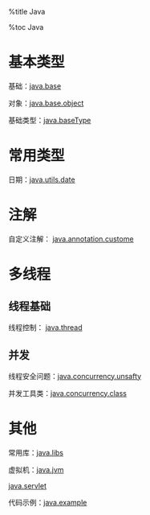 
%title Java

%toc Java

= 基本类型 =

基础：[[java.base]]

对象：[[java.base.object]]

基础类型：[[java.baseType]]

= 常用类型 =

日期：[[java.utils.date]]

= 注解 =

自定义注解： [[java.annotation.custome]]

= 多线程 =

== 线程基础 ==

线程控制： [[java.thread]]

== 并发 ==

线程安全问题：[[java.concurrency.unsafty]]

并发工具类：[[java.concurrency.class]]


= 其他 =

常用库：[[java.libs]]

虚拟机：[[java.jvm]]

[[java.servlet]]

代码示例：[[java.example]]

